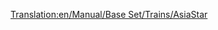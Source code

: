[[Translation:en/Manual/Base Set/Trains/AsiaStar]]
{{es/Manual/Base Set/Trains/Trenes|Imagen=
|Nombre="AsiaStar"
|Precio=  € ( £)
|Velocidad= km/h ( mph)
|Peso= t
|Potencia=CV ( kW)
|Coste-anual= € ( £)
|Diseño=
|Duración=
|Capacidad=
|Descripción=
|Vida-real=
}}